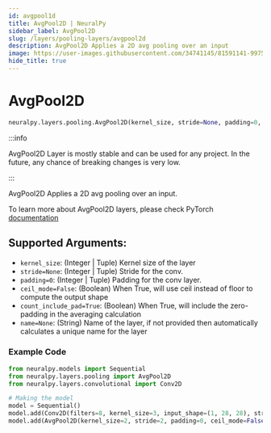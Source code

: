 ```yaml
---
id: avgpool1d
title: AvgPool2D | NeuralPy
sidebar_label: AvgPool2D
slug: /layers/pooling-layers/avgpool2d
description: AvgPool2D Applies a 2D avg pooling over an input
image: https://user-images.githubusercontent.com/34741145/81591141-99752900-93d9-11ea-9ef6-cc2c68daaa19.png
hide_title: true
---
```


# AvgPool2D

```python
neuralpy.layers.pooling.AvgPool2D(kernel_size, stride=None, padding=0, ceil_mode=False, count_include_pad=True, name=None)
```

:::info

AvgPool2D Layer is mostly stable and can be used for any project. In the future, any chance of breaking changes is very low.

:::

AvgPool2D Applies a 2D avg pooling over an input.

To learn more about AvgPool2D layers, please check PyTorch [documentation](https://pytorch.org/docs/stable/nn.html#avgpool2d)

## Supported Arguments:

  - `kernel_size`: (Integer | Tuple) Kernel size of the layer
  - `stride=None`: (Integer | Tuple) Stride for the conv.
  - `padding=0`: (Integer | Tuple) Padding for the conv layer.
  - `ceil_mode=False`: (Boolean) When True, will use ceil instead of floor to compute the output shape
  - `count_include_pad=True`: (Boolean) When True, will include the zero-padding in the averaging calculation
  - `name=None`: (String) Name of the layer, if not provided then automatically calculates a unique name for the layer

### Example Code

```python
from neuralpy.models import Sequential
from neuralpy.layers.pooling import AvgPool2D
from neuralpy.layers.convolutional import Conv2D

# Making the model
model = Sequential()
model.add(Conv2D(filters=8, kernel_size=3, input_shape=(1, 28, 28), stride=1, name="first cnn"))
model.add(AvgPool2D(kernel_size=2, stride=2, padding=0, ceil_mode=False, count_include_pad=True, name="Pool Layer"))
```